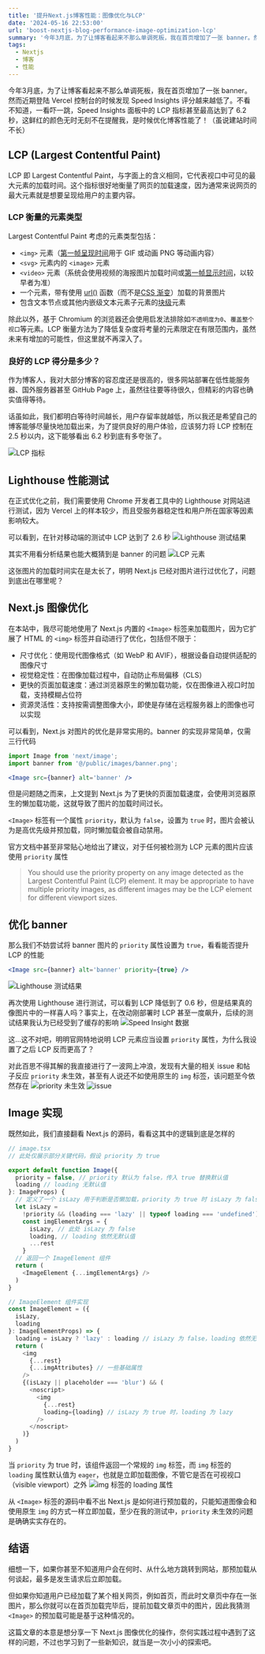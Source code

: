 ```yaml
---
title: '提升Next.js博客性能：图像优化与LCP'
date: '2024-05-16 22:53:00'
url: 'boost-nextjs-blog-performance-image-optimization-lcp'
summary: '今年3月底，为了让博客看起来不那么单调死板，我在首页增加了一张 banner。然而近期登陆 Vercel 控制台的时候发现 Speed Insights 评分越来越低了。不看不知道，一看吓一跳，Speed Insights 面板中的 LCP 指标甚至最高达到了 6.2 秒，这鲜红的颜色无时无刻不在提醒我，是时候优化博客性能了'
tags:
  - Nextjs
  - 博客
  - 性能
---
```


今年3月底，为了让博客看起来不那么单调死板，我在首页增加了一张 banner。然而近期登陆 Vercel 控制台的时候发现 Speed Insights 评分越来越低了。不看不知道，一看吓一跳，Speed Insights 面板中的 LCP 指标甚至最高达到了 6.2 秒，这鲜红的颜色无时无刻不在提醒我，是时候优化博客性能了！（虽说建站时间不长）

## LCP (Largest Contentful Paint)

LCP 即 Largest Contentful Paint，与字面上的含义相同，它代表视口中可见的最大元素的加载时间。这个指标很好地衡量了网页的加载速度，因为通常来说网页的最大元素就是想要呈现给用户的主要内容。

### LCP 衡量的元素类型

Largest Contentful Paint 考虑的元素类型包括：
- `<img>` 元素（[第一帧呈现时间](https://chromium.googlesource.com/chromium/src/+/refs/heads/main/docs/speed/metrics_changelog/2023_08_lcp.md)用于 GIF 或动画 PNG 等动画内容）
- `<svg>` 元素内的 `<image>` 元素
- `<video>` 元素（系统会使用视频的海报图片加载时间或[第一帧显示时间](https://chromium.googlesource.com/chromium/src/+/refs/heads/main/docs/speed/metrics_changelog/2023_08_lcp.md)，以较早者为准）
- 一个元素，带有使用 [url()](https://developer.mozilla.org/docs/Web/CSS/url()) 函数（而不是[CSS 渐变](https://developer.mozilla.org/docs/Web/CSS/CSS_Images/Using_CSS_gradients)）加载的背景图片
- 包含文本节点或其他内嵌级文本元素子元素的[块级](https://developer.mozilla.org/docs/Web/HTML/Block-level_elements)元素

除此以外，基于 Chromium 的浏览器还会使用启发法排除如`不透明度为0`、`覆盖整个视口`等元素。LCP 衡量方法为了降低复杂度将考量的元素限定在有限范围内，虽然未来有增加的可能性，但这里就不再深入了。

### 良好的 LCP 得分是多少？

作为博客人，我对大部分博客的容忍度还是很高的，很多网站部署在低性能服务器、国外服务器甚至 GitHub Page 上，虽然往往要等待很久，但精彩的内容也确实值得等待。

话虽如此，我们都明白等待时间越长，用户存留率就越低，所以我还是希望自己的博客能够尽量快地加载出来，为了提供良好的用户体验，应该努力将 LCP 控制在 2.5 秒以内，这下能够看出 6.2 秒到底有多夸张了。

<Image src="https://chev.contrails.space:12650/images/2024/05/08/9d2ae93625e5f16cb99647635aaff835.png" alt="LCP 指标" height={800} width={800} />

## Lighthouse 性能测试

在正式优化之前，我们需要使用 Chrome 开发者工具中的 Lighthouse 对网站进行测试，因为 Vercel 上的样本较少，而且受服务器稳定性和用户所在国家等因素影响较大。

可以看到，在针对移动端的测试中 LCP 达到了 2.6 秒
<Image src="https://chev.contrails.space:12650/images/2024/05/08/d3c7d3d63ba049e81c18ca68ed34fddd.png" alt="Lighthouse 测试结果" height={800} width={800} />

其实不用看分析结果也能大概猜到是 banner 的问题
<Image src="https://chev.contrails.space:12650/images/2024/05/08/99d8236df6e1eef15f4b1f89c71258e9.png" alt="LCP 元素" height={800} width={800} />

这张图片的加载时间实在是太长了，明明 Next.js 已经对图片进行过优化了，问题到底出在哪里呢？

## Next.js 图像优化

在本站中，我尽可能地使用了 Next.js 内置的 `<Image>` 标签来加载图片，因为它扩展了 HTML 的 `<img>` 标签并自动进行了优化，包括但不限于：
- 尺寸优化：使用现代图像格式（如 WebP 和 AVIF），根据设备自动提供适配的图像尺寸
- 视觉稳定性：在图像加载过程中，自动防止布局偏移（CLS）
- 更快的页面加载速度：通过浏览器原生的懒加载功能，仅在图像进入视口时加载，支持模糊占位符
- 资源灵活性：支持按需调整图像大小，即使是存储在远程服务器上的图像也可以实现

可以看到，Next.js 对图片的优化是非常实用的。banner 的实现非常简单，仅需三行代码
```jsx
import Image from 'next/image';
import banner from '@/public/images/banner.png';

<Image src={banner} alt='banner' />
```

但是问题随之而来，上文提到 Next.js 为了更快的页面加载速度，会使用浏览器原生的懒加载功能，这就导致了图片的加载时间过长。

`<Image>` 标签有一个属性 `priority`，默认为 `false`，设置为 `true` 时，图片会被认为是高优先级并预加载，同时懒加载会被自动禁用。

官方文档中甚至非常贴心地给出了建议，对于任何被检测为 LCP 元素的图片应该使用 `priority` 属性
> You should use the priority property on any image detected as the Largest Contentful Paint (LCP) element. It may be appropriate to have multiple priority images, as different images may be the LCP element for different viewport sizes.

## 优化 banner

那么我们不妨尝试将 banner 图片的 `priority` 属性设置为 `true`，看看能否提升 LCP 的性能
```jsx
<Image src={banner} alt='banner' priority={true} />
```
<Image src="https://chev.contrails.space:12650/images/2024/05/16/fb0205f1324c44afd4a587a922c78a17.png" alt="Lighthouse 测试结果" height={800} width={800} />

再次使用 Lighthouse 进行测试，可以看到 LCP 降低到了 0.6 秒，但是结果真的像图片中的一样喜人吗？事实上，在改动刚部署时 LCP 甚至一度飙升，后续的测试结果我认为已经受到了缓存的影响
<Image src="https://chev.contrails.space:12650/images/2024/05/16/ea5c1c87ccbad88e996e14c8ce539bb9.png" alt="Speed Insight 数据" height={800} width={800} />

这...这不对吧，明明官网特地说明 LCP 元素应当设置 `priority` 属性，为什么我设置了之后 LCP 反而更高了？
<Image src="https://chev.contrails.space:12650/images/2024/05/16/ef7063becd14ffecd1718819e50feb59.png" alt="" height={400} width={400} />

对此百思不得其解的我直接进行了一波网上冲浪，发现有大量的相关 issue 和帖子反应 `priority` 未生效，甚至有人说还不如使用原生的 `img` 标签，该问题至今依然存在
<Image src="https://chev.contrails.space:12650/images/2024/05/16/2fef470f2d37c2edf5174ee005da70cc.png" alt="priority 未生效" height={800} width={800} />
<Image src="https://chev.contrails.space:12650/images/2024/05/16/e5320b19340dfcc0a4eb07cc31c2b19f.png" alt="issue" height={800} width={800} />

## Image 实现

既然如此，我们直接翻看 Next.js 的源码，看看这其中的逻辑到底是怎样的
```typescript jsx
// image.tsx
// 此处仅展示部分关键代码，假设 priority 为 true

export default function Image({
  priority = false, // priority 默认为 false，传入 true 替换默认值
  loading // loading 无默认值
}: ImageProps) {
  // 定义了一个 isLazy 用于判断是否懒加载，priority 为 true 时 isLazy 为 false
  let isLazy =
    !priority && (loading === 'lazy' || typeof loading === 'undefined')
    const imgElementArgs = {
      isLazy, // 此处 isLazy 为 false
      loading, // loading 依然无默认值
      ...rest
    }
  // 返回一个 ImageElement 组件
  return (
    <ImageElement {...imgElementArgs} />
  )
}

// ImageElement 组件实现
const ImageElement = ({
  isLazy,
  loading
}: ImageElementProps) => {
  loading = isLazy ? 'lazy' : loading // isLazy 为 false，loading 依然无默认值
  return (
    <img
      {...rest}
      {...imgAttributes} // 一些基础属性
    />
    {(isLazy || placeholder === 'blur') && (
      <noscript>
        <img
          {...rest}
          loading={loading} // isLazy 为 true 时，loading 为 lazy
        />
      </noscript>
    )}
  )
}
```
当 `priority` 为 true 时，该组件返回一个常规的 `img` 标签，而 `img` 标签的 `loading` 属性默认值为 `eager`，也就是立即加载图像，不管它是否在可视视口（visible viewport）之外
<Image src="https://chev.contrails.space:12650/images/2024/05/16/fd3f0e864364fb199128ecd08cf05236.png" alt="img 标签的 loading 属性" height={800} width={800} />

从 `<Image>` 标签的源码中看不出 Next.js 是如何进行预加载的，只能知道图像会和使用原生 `img` 的方式一样立即加载，至少在我的测试中，`priority` 未生效的问题是确确实实存在的。

## 结语

细想一下，如果你甚至不知道用户会在何时、从什么地方跳转到网站，那预加载从何谈起，最多是发生请求后立即加载。

但如果你知道用户已经加载了某个相关网页，例如首页，而此时文章页中存在一张图片，那么你就可以在首页加载完毕后，提前加载文章页中的图片，因此我猜测 `<Image>` 的预加载可能是基于这种情况的。

这篇文章的本意是想分享一下 Next.js 图像优化的操作，奈何实践过程中遇到了这样的问题，不过也学习到了一些新知识，就当是一次小小的探索吧。
